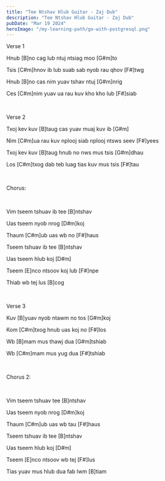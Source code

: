 ```yaml
---
title: "Tee Ntshav Hlub Guitar - Zaj Dub"
description: "Tee Ntshav Hlub Guitar - Zaj Dub"
pubDate: "Mar 19 2024"
heroImage: "/my-learning-path/go-with-postgresql.png"
---
```



Verse 1

Hnub [B]no cag lub ntuj ntsiag moo [G#m]to

Tsis [C#m]hnov ib lub suab sab nyob rau qhov [F#]twg

Hnub [B]no cas nim yuav tshav ntuj [G#m]nrig

Ces [C#m]nim yuav ua rau kuv kho kho lub [F#]siab

<br />

Verse 2

Txoj kev kuv [B]taug cas yuav muaj kuv ib [G#m]

Nim [C#m]ua rau kuv nplooj siab nplooj ntsws seev [F#]yees

Txoj kev kuv [B]taug hnub no nws mus tsis [G#m]dhau

Los [C#m]txog dab teb luag tias kuv mus tsis [F#]tau

<br />

Chorus:

<br />

Vim tseem tshuav ib tee [B]ntshav

Uas tseem nyob nrog [D#m]koj

Thaum [C#m]ub uas wb no [F#]haus

Tseem tshuav ib tee [B]ntshav

Uas tseem hlub koj [D#m]

Tseem [E]nco ntsoov koj lub [F#]npe

Thiab wb tej lus [B]cog

<br />

Verse 3

Kuv [B]yuav nyob ntawm no tos [G#m]koj

Kom [C#m]txog hnub uas koj no [F#]los

Wb [B]mam mus thawj dua [G#m]tshiab

Wb [C#m]mam mus yug dua [F#]tshiab

<br />

Chorus 2:

<br />

Vim tseem tshuav tee [B]ntshav

Uas tseem nyob nrog [D#m]koj

Thaum [C#m]ub uas wb tau [F#]haus

Tseem tshuav ib tee [B]ntshav

Uas tseem hlub koj [D#m]

Tseem [E]nco ntsoov wb tej [F#]lus

Tias yuav mus hlub dua fab lwm [B]tiam
